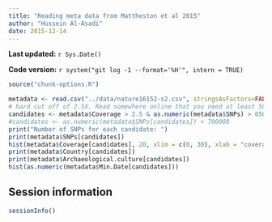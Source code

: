 ```yaml
---
title: "Reading meta data from Mattheston et al 2015"
author: "Hussein Al-Asadi"
date: 2015-12-14
---
```


**Last updated:** `r Sys.Date()`

**Code version:** `r system("git log -1 --format='%H'", intern = TRUE)`

```r
source("chunk-options.R")
```

```r
metadata <- read.csv("../data/nature16152-s2.csv", stringsAsFactors=FALSE, header=TRUE)
# hard cut off of 2.5X. Read somewhere online that you need at least 50 samples for imputation. Why not?
candidates <- metadata$Coverage > 2.5 & as.numeric(metadata$SNPs) > 650000 
#candidates <- as.numeric(metadata$SNPs[candidates]) > 700000 
print("Number of SNPs for each candidate: ")
print(metadata$SNPs[candidates])
hist(metadata$Coverage[candidates], 20, xlim = c(0, 30), xlab = "coverage of candidates", main = "")
print(metadata$Country[candidates])
print(metadata$Archaeological.culture[candidates])
hist(as.numeric(metadata$Min.Date[candidates]))
```

## Session information

```r
sessionInfo()
```
